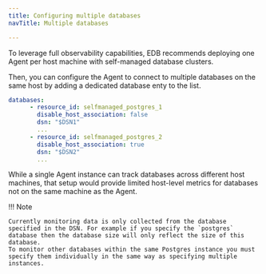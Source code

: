 ```yaml
---
title: Configuring multiple databases
navTitle: Multiple databases

---
```



To leverage full observability capabilities, EDB recommends deploying one Agent per host machine with self-managed database clusters. 

Then, you can configure the Agent to connect to multiple databases on the same host by adding a dedicated database enty to the list.

```yaml
databases:
      - resource_id: selfmanaged_postgres_1
        disable_host_association: false
        dsn: "$DSN1"
        ...
      - resource_id: selfmanaged_postgres_2
        disable_host_association: true
        dsn: "$DSN2"
        ...
```

While a single Agent instance can track databases across different host machines, that setup would provide limited host-level metrics for databases not on the same machine as the Agent.

!!! Note

    Currently monitoring data is only collected from the database specified in the DSN. For example if you specify the `postgres` database then the database size will only reflect the size of this database.
    To monitor other databases within the same Postgres instance you must specify them individually in the same way as specifying multiple instances.
